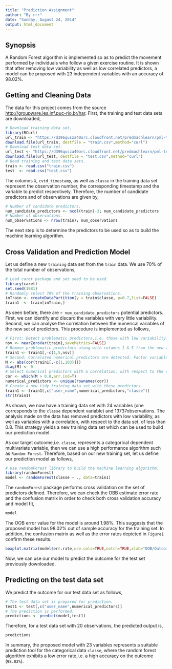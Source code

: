 ```yaml
---
title: "Prediction Assignment"
author: "By rrr"
date: "Sunday, August 24, 2014"
output: html_document
---
```

## Synopsis
A Random Forest algorithm is implemented so as to predict the movement performed by individuals who follow a given exercise routine. It is shown that after removing low variability as well as low correlated predictors, a model can be proposed with 23 independent variables with an accuracy of 98.02%.

## Getting and Cleaning Data
The data for this project comes from the source <http://groupware.les.inf.puc-rio.br/har>. First, the training and test data sets are downloaded,

```r
# Download training data set.
library(RCurl)
url_train <- "https://d396qusza40orc.cloudfront.net/predmachlearn/pml-training.csv"
download.file(url_train, destfile = "train.csv",method="curl")
# Download test data set.
url_test <- "https://d396qusza40orc.cloudfront.net/predmachlearn/pml-testing.csv"
download.file(url_test, destfile = "test.csv",method="curl")
# Read training and test data sets.
train <- read.csv("train.csv")
test  <- read.csv("test.csv") 
```
The columns `X`, `cvtd_timestamp`, as well as `classe` in the training data set represent the observation number, the corresponding timestamp and the variable to predict respectively. Therefore, the number of candidate predictors and of observations are given by,

```r
# Number of candidate predictors.
num_candidate_predictors <- ncol(train)-3; num_candidate_predictors
# Number of observations.
num_observations <- nrow(train); num_observations
```
The next step is to determine the predictors to be used so as to build the machine learning algorithm.

## Cross Validation and Prediction Model
Let us define a new `training` data set from the `train` data. We use 70% of the total number of observations,

```r
# Load caret package and set seed to be used.
library(caret)
set.seed(1981)
# Randomly select 70% of the training observations.
inTrain <- createDataPartition(y = train$classe, p=0.7,list=FALSE)
train1  <- train[inTrain,]
```
As seen before, there are `r num_candidate_predictors` potential predictors. First, we can identify and discard the variables with very little variability. Second, we can analyse the correlation between the numerical variables of the new set of predictors. This procedure is implemented as follows,  
```r
# First: Detect problematic predictors,i.e. those with low variability.
nsv <- nearZeroVar(train1,saveMetrics=FALSE)
# Remove problematic predictors along with columns 1 & 5 from the new training data set, i.e."X" and "cvtd_timestamp" respectively (as they do not represent variables).
train1 <- train1[,-c(1,5,nsv)]
# Second: Correlated numerical predictors are detected. Factor variables "user_name", as well as outcome "classe" are not considered in this analysis.
M <- abs(cor(train1[,-c(1,103)]))
diag(M) <- 0
# Select numerical predictors with a correlation, with respect to the data set, greater than 0.8.
cor <- which(M > 0.8,arr.ind=T)
numerical_predictors <- unique(rownames(cor))
# Create a new tidy training data set with these predictors.
train1 <- train1[,c("user_name",numerical_predictors,"classe")]
str(train1)
```
As shown, we now have a training data set with 24 variables (one corresponds to the `classe` dependent variable) and 13737observations. The analysis made on the data has removed predictors with low variability, as well as variables with a correlation, with respect to the data set, of less than 0.8. This strategy yields a new training data set which can be used to build our prediction model.

As our target outcome,i.e. `classe`, represents a categorical dependent multivariate variable, then we can use a high performance algorithm such as `Random Forest`. Therefore, based on our new training set, let us define our prediction model as follows,

```r
# Use randomForest library to build the machine learning algorithm.
library(randomForest)
model <- randomForest(classe ~ ., data=train1)
```
The `randomForest` package performs cross validation on the set of predictors defined. Therefore, we can check the OBB estimate error rate and the confusion matrix in order to check both cross validation accuracy and model fit, 

```r
model
```
The OOB error value for the model is around 1.98%. This suggests that the proposed model has 98.02% out of sample accuracy for the training set. In addition, the confusion matrix as well as the error rates depicted in `Figure1` confirm these results.
```r
boxplot.matrix(model$err.rate,use.cols=TRUE,notch=TRUE,xlab="OOB/Outcome",y="Error rate",main = "Figure 1. Error rates Random Forest Model")
```

Now, we can use our model to predict the outcome for the test set previously downloaded.

## Predicting on the test data set
We predict the outcome for our test data set as follows,
```r
# The test data set is prepared for prediction.
test1 <- test[,c("user_name",numerical_predictors)]
# The prediction is performed.
predictions <- predict(model,test1)
```
Therefore, for a test data set with 20 observations, the predicted output is,

```r
predictions
```

In summary, the proposed model with 23 variables represents a suitable prediction tool for the categorical data `classe`, where the random forest algorithm exhibits a low error rate,i.e. a high accuracy on the outcome (`98.02%`).


